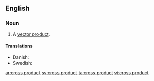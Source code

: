 ==English==

===Noun===
{{en-noun|sg=[[cross]] [[product]]}}

#{{vector}} A [[vector product]].

====Translations====
* Danish: {{t|da|krydsprodukt|n}}
* Swedish: {{t+|sv|kryssprodukt|c}}

[[ar:cross product]]
[[sv:cross product]]
[[ta:cross product]]
[[vi:cross product]]